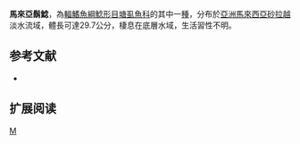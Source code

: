 {{Speciesbox 
| taxon = Clarias planiceps
| status = NE
| status_system = IUCN3.1
| authority = [[Ng|Ng]], 1999
| synonyms = 
}}

'''馬來亞鬍鯰'''，為[[輻鰭魚綱|輻鰭魚綱]][[鯰形目|鯰形目]][[塘虱魚科|塘虱魚科]]的其中一[[種|種]]，分布於[[亞洲|亞洲]][[馬來西亞|馬來西亞]][[砂拉越|砂拉越]]淡水流域，體長可達29.7公分，棲息在底層水域，生活習性不明。

==参考文献==
*{{FishBase_species|genus=Clarias|species=planiceps|year=2015|month=5}}

== 扩展阅读 ==
{{refbegin}}
{{wikispecies-inline|Clarias planiceps|馬來亞鬍鯰}}
{{refend}}
{{Taxonbar|from=Q5573488}}

[[Category:鬍鯰屬|M]]